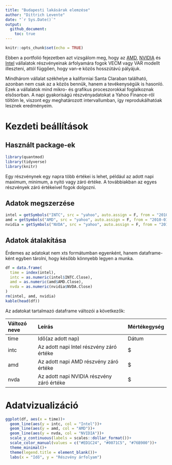 ```yaml
---
title: "Budapesti lakásárak elemzése"
author: "Dittrich Levente"
date: "`r Sys.Date()`"
output: 
  github_document:
    toc: true
---
```


```r
knitr::opts_chunk$set(echo = TRUE)
```

Ebben a portfolió fejezetben azt vizsgálom meg, hogy az [AMD](https://finance.yahoo.com/quote/AMD?p=AMD&.tsrc=fin-srch), [NVIDIA](https://finance.yahoo.com/quote/NVDA?p=NVDA&.tsrc=fin-srch) és [Intel](https://finance.yahoo.com/quote/INTC?p=INTC&.tsrc=fin-srch) vállalatok részvényeinak árfolyamára fogok VECM vagy VAR modellt illeszteni, attól függően, hogy van-e közös hosszútávú pályájuk.

Mindhárom vállalat székhelye a kaliforniai Santa Claraban található, azonban nem csak az a közös bennük, hanem a tevékenységük is hasonló. Ezek a vállalatok mind mikro- és grafikus proceszorokkal foglalkoznak elsősorban. A napi gyakoriságú részvényadatokat a Yahoo Finance-ről töltöm le, viszont egy meghatározott intervallumban, így reprodukálhatóak lesznek eredményeim.

# Kezdeti beállítások

## Használt package-ek

```r
library(quantmod)
library(tidyverse)
library(knitr)
```

Egy részvénynek egy napra több értékei is lehet, például az adott napi maximum, minimum, a nyitó vagy záró értéke. A továbbiakban az egyes részvények záró értékeivel fogok dolgozni.

## Adatok megszerzése

```r
intel = getSymbols("INTC", src = "yahoo", auto.assign = F, from = "2010-01-01", to = "2023-06-01")
amd = getSymbols("AMD", src = "yahoo", auto.assign = F, from = "2010-01-01", to = "2023-06-01")
nvidia = getSymbols("NVDA", src = "yahoo", auto.assign = F, from = "2010-01-01", to = "2023-06-01")
```

## Adatok átalakítása

Érdemes az adatokat nem xts formátumban egyenként, hanem dataframe-ként egyben tárolni, hogy később könnyebb legyen a munka.

```r
df = data.frame(
  time = index(intel),
  intc = as.numeric(intel$INTC.Close),
  amd = as.numeric(amd$AMD.Close),
  nvda = as.numeric(nvidia$NVDA.Close)
)
rm(intel, amd, nvidia)
kable(head(df))
```

Az adatokat tartalmazó dataframe változói a következők:

| Változó neve | Leírás                                    | Mértékegység |
|:-------------|:------------------------------------------|:-------------|
| time         | Idő(az adott nap)                         | Dátum        |
| intc         | Az adott napi Intel részvény záró értéke  | \$           |
| amd          | Az adott napi AMD részvény záró értéke    | \$           |
| nvda         | Az adott napi NVIDIA részvény záró értéke | \$           |

# Adatvizualizáció

```r
ggplot(df, aes(x = time))+
  geom_line(aes(y = intc, col = "Intel"))+
  geom_line(aes(y = amd, col = "AMD"))+
  geom_line(aes(y = nvda, col = "NVIDIA"))+
  scale_y_continuous(labels = scales::dollar_format())+
  scale_color_manual(values = c("#ED1C24", "#0071C5", "#76B900"))+
  theme_minimal()+
  theme(legend.title = element_blank())+
  labs(x = "Idő", y = "Részvény árfolyam")
```

```r

```

